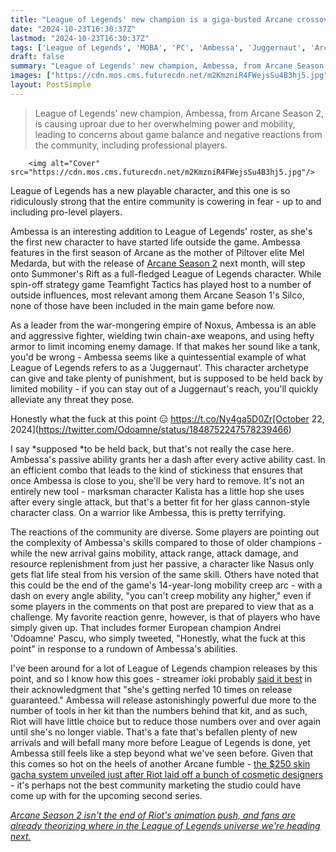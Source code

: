 ```yaml
---
title: "League of Legends' new champion is a giga-busted Arcane crossover whose kit is so overtuned that even pros are running scared: 'Honestly what the f*** at this point'"
date: "2024-10-23T16:30:37Z"
lastmod: "2024-10-23T16:30:37Z"
tags: ['League of Legends', 'MOBA', 'PC', 'Ambessa', 'Juggernaut', 'Arcane', 'Season 2', 'Character Release', 'Balance Issues', 'Community Reaction']
draft: false
summary: "League of Legends' new champion, Ambessa, from Arcane Season 2, is causing uproar due to her overwhelming power and mobility, leading to concerns about game balance and negative reactions from the community, including professional players."
images: ["https://cdn.mos.cms.futurecdn.net/m2KmzniR4FWejsSu4B3hj5.jpg"]
layout: PostSimple
---
```

> League of Legends' new champion, Ambessa, from Arcane Season 2, is causing uproar due to her overwhelming power and mobility, leading to concerns about game balance and negative reactions from the community, including professional players.


        <img alt="Cover" src="https://cdn.mos.cms.futurecdn.net/m2KmzniR4FWejsSu4B3hj5.jpg"/>
        
League of Legends has a new playable character, and this one is so ridiculously strong that the entire community is cowering in fear - up to and including pro-level players.

Ambessa is an interesting addition to League of Legends' roster, as she's the first new character to have started life outside the game. Ambessa features in the first season of Arcane as the mother of Piltover elite Mel Medarda, but with the release of [Arcane Season 2](https://www.gamesradar.com/entertainment/animation-shows/arcane-season-2-finally-sets-release-date-on-netflix-and-its-getting-split-into-three-parts/) next month, will step onto Summoner's Rift as a full-fledged League of Legends character. While spin-off strategy game Teamfight Tactics has played host to a number of outside influences, most relevant among them Arcane Season 1's Silco, none of those have been included in the main game before now.

As a leader from the war-mongering empire of Noxus, Ambessa is an able and aggressive fighter, wielding twin chain-axe weapons, and using hefty armor to limit incoming enemy damage. If that makes her sound like a tank, you'd be wrong - Ambessa seems like a quintessential example of what League of Legends refers to as a 'Juggernaut'. This character archetype can give and take plenty of punishment, but is supposed to be held back by limited mobility - if you can stay out of a Juggernaut's reach, you'll quickly alleviate any threat they pose.

Honestly what the fuck at this point 😑 https://t.co/Ny4ga5D0Zr[October 22, 2024](https://twitter.com/Odoamne/status/1848752247578239466)

I say *supposed *to be held back, but that's not really the case here. Ambessa's passive ability grants her a dash after every active ability cast. In an efficient combo that leads to the kind of stickiness that ensures that once Ambessa is close to you, she'll be very hard to remove. It's not an entirely new tool - marksman character Kalista has a little hop she uses after every single attack, but that's a better fit for her glass cannon-style character class. On a warrior like Ambessa, this is pretty terrifying.

The reactions of the community are diverse. Some players are pointing out the complexity of Ambessa's skills compared to those of older champions - while the new arrival gains mobility, attack range, attack damage, and resource replenishment from just her passive, a character like Nasus only gets flat life steal from his version of the same skill. Others have noted that this could be the end of the game's 14-year-long mobility creep arc - with a dash on every angle ability, "you can't creep mobility any higher," even if some players in the comments on that post are prepared to view that as a challenge. My favorite reaction genre, however, is that of players who have simply given up. That includes former European champion Andrei 'Odoamne' Pascu, who simply tweeted, "Honestly, what the fuck at this point" in response to a rundown of Ambessa's abilities.

I've been around for a lot of League of Legends champion releases by this point, and so I know how this goes - streamer ioki probably [said it best](https://x.com/i0ki_LoL/status/1848846839598207098) in their acknowledgment that "she's getting nerfed 10 times on release guaranteed." Ambessa will release astonishingly powerful due more to the number of tools in her kit than the numbers behind that kit, and as such, Riot will have little choice but to reduce those numbers over and over again until she's no longer viable. That's a fate that's befallen plenty of new arrivals and will befall many more before League of Legends is done, yet Ambessa still feels like a step beyond what we've seen before. Given that this comes so hot on the heels of another Arcane fumble - [the $250 skin gacha system unveiled just after Riot laid off a bunch of cosmetic designers](https://www.gamesradar.com/games/league-of-legends/league-of-legends-fans-baffled-as-riot-lays-off-more-devs-including-the-usd500-ahri-skin-designer-only-to-unveil-a-gacha-fuelled-usd250-arcane-skin-24-hours-later/) - it's perhaps not the best community marketing the studio could have come up with for the upcoming second series.

[<em>Arcane Season 2 isn't the end of Riot's animation push, and fans are already theorizing where in the League of Legends universe we're heading next.</em>](https://www.gamesradar.com/games/league-of-legends/arcane-season-2-isnt-the-end-of-riots-animation-push-and-fans-are-already-theorizing-where-in-the-league-of-legends-universe-were-heading-next/)
        